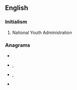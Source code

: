 {{also|nya|nyā|-nya}}
==English==

===Initialism===
{{rfc-header|Initialism}}
{{head|en|initialism}}

# {{lb|en|US}} National Youth Administration

===Anagrams===
* {{l|en|any}}
* {{l|en|Ayn}}, {{l|en|AYN}}
* {{l|en|nay}}, {{l|en|NAY}}
* {{l|en|yan}}